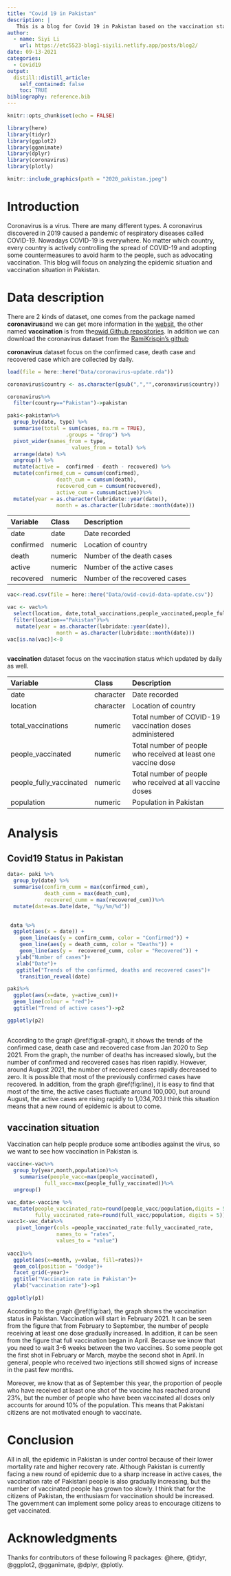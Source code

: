 ```yaml
---
title: "Covid 19 in Pakistan"
description: |
   This is a blog for Covid 19 in Pakistan based on the vaccination status.
author:
  - name: Siyi Li
    url: https://etc5523-blog1-siyili.netlify.app/posts/blog2/
date: 09-13-2021
categories: 
  - Covid19
output:
  distill::distill_article:
    self_contained: false
    toc: TRUE
bibliography: reference.bib
---
```



```r
knitr::opts_chunk$set(echo = FALSE)
```

```r
library(here)
library(tidyr)
library(ggplot2)
library(gganimate)
library(dplyr)
library(coronavirus)
library(plotly)
```

```r
knitr::include_graphics(path = "2020_pakistan.jpeg")
```

# Introduction

Coronavirus is a virus. There are many different types. A coronavirus discovered in 2019 caused a pandemic of respiratory diseases called COVID-19.
Nowadays COVID-19 is everywhere. No matter which country, every country is actively controlling the spread of COVID-19 and adopting some countermeasures to avoid harm to the people, such as advocating vaccination.
This blog will focus on analyzing the epidemic situation and vaccination situation in Pakistan.



# Data description
There are 2 kinds of dataset, one comes from the package named **coronavirus**and we can get more information in the [websit](https://github.com/RamiKrispin/coronavirus), the other named **vaccination** is from the[owid Github repositories](https://github.com/owid/covid-19-data/tree/master/public/data). In addition we can download the coronavirus dataset from the [RamiKrispin's github](https://github.com/RamiKrispin/coronavirus/tree/master/data)

**coronavirus** dataset focus on the confirmed case, death case and recovered case which are collected by daily.
 

```r
load(file = here::here("Data/coronavirus-update.rda"))

coronavirus$country <- as.character(gsub(",","",coronavirus$country))

coronavirus%>%
  filter(country=="Pakistan")->pakistan

paki<-pakistan%>%
  group_by(date, type) %>%
  summarise(total = sum(cases, na.rm = TRUE),
                   .groups = "drop") %>%
  pivot_wider(names_from = type,
                     values_from = total) %>%
  arrange(date) %>%
  ungroup() %>%
  mutate(active =  confirmed - death - recovered) %>%
  mutate(confirmed_cum = cumsum(confirmed),
                death_cum = cumsum(death),
                recovered_cum = cumsum(recovered),
                active_cum = cumsum(active))%>%
  mutate(year = as.character(lubridate::year(date)), 
                month = as.character(lubridate::month(date)))
```
|**Variable**      |**Class** |**Description**                 |
|:-----------------|:---------|:-------------------------------|
|date              |date      |Date recorded                   |
|confirmed         |numeric   |Location of country             |
|death             |numeric   |Number of the death cases       |
|active            |numeric   |Number of the active cases      |
|recovered         |numeric   |Number of the recovered cases   |

```r
vac<-read.csv(file = here::here("Data/owid-covid-data-update.csv"))
```

```r
vac <- vac%>%
  select(location, date,total_vaccinations,people_vaccinated,people_fully_vaccinated,population)%>%
  filter(location=="Pakistan")%>%
   mutate(year = as.character(lubridate::year(date)), 
                month = as.character(lubridate::month(date)))
vac[is.na(vac)]<-0
  
```

**vaccination** dataset focus on the vaccination status which updated by daily as well.

|**Variable**              |**Class** |**Description**                                                     |
|:-------------------------|:---------|:-------------------------------------------------------------------|
|date                      |character |Date recorded                                                       |
|location                  |character |Location of country                                                 |
|total_vaccinations        |numeric   |Total number of COVID-19 vaccination doses administered             |
|people_vaccinated         |numeric   |Total number of people who received at least one vaccine dose       |
|people_fully_vaccinated   |numeric   |Total number of people who received at all vaccine doses            | 
|population                |numeric   |Population in Pakistan                                              |
    

# Analysis

## Covid19 Status in Pakistan
```r
data<- paki %>% 
  group_by(date) %>% 
  summarise(confirm_cumm = max(confirmed_cum),
            death_cumm = max(death_cum),
            recovered_cumm = max(recovered_cum))%>%
  mutate(date=as.Date(date, "%y/%m/%d"))
  

 data %>% 
  ggplot(aes(x = date)) +
    geom_line(aes(y = confirm_cumm, color = "Confirmed")) +
    geom_line(aes(y = death_cumm, color = "Deaths")) +
    geom_line(aes(y =  recovered_cumm, color = "Recovered")) +
   ylab("Number of cases")+
   xlab("Date")+
   ggtitle("Trends of the confirmed, deaths and recovered cases")+
    transition_reveal(date)

```




```r
paki%>%
  ggplot(aes(x=date, y=active_cum))+
  geom_line(colour = "red")+
  ggtitle("Trend of active cases")->p2

ggplotly(p2)
  
```
According to the graph \@ref(fig:all-graph), it shows the trends of the confirmed case, death case and recovered case from Jan 2020 to Sep 2021.
From the graph, the number of deaths has increased slowly, but the number of confirmed and recovered cases has risen rapidly. However, around August 2021, the number of recovered cases rapidly decreased to zero. It is possible that most of the previously confirmed cases have recovered.
In addition, from the graph \@ref(fig:line), it is easy to find that most of the time, the active cases fluctuate around 100,000, but around August, the active cases are rising rapidly to 1,034,703.I think this situation means that a new round of epidemic is about to come.

## vaccination situation

Vaccination can help people produce some antibodies against the virus, so we want to see how vaccination in Pakistan is.

```r
vaccine<-vac%>%
  group_by(year,month,population)%>%
    summarise(people_vacc=max(people_vaccinated),
            full_vacc=max(people_fully_vaccinated))%>%
  ungroup()
```

```r
vac_data<-vaccine %>% 
  mutate(people_vaccinated_rate=round(people_vacc/population,digits = 5),
         fully_vaccinated_rate=round(full_vacc/population, digits = 5))
vacc1<-vac_data%>%
   pivot_longer(cols =people_vaccinated_rate:fully_vaccinated_rate,
                names_to = "rates",
                values_to = "value")
  
vacc1%>%
  ggplot(aes(x=month, y=value, fill=rates))+
  geom_col(position = "dodge")+
  facet_grid(~year)+
  ggtitle("Vaccination rate in Pakistan")+
  ylab("vaccination rate")->p1

ggplotly(p1)  

```
According to the graph \@ref(fig:bar), the graph shows the vaccination status in Pakistan.
Vaccination will start in February 2021. It can be seen from the figure that from February to September, the number of people receiving at least one dose gradually increased.
In addition, it can be seen from the figure that full vaccination began in April. Because we know that you need to wait 3-6 weeks between the two vaccines. So some people got the first shot in February or March, maybe the second shot in April. In general, people who received two injections still showed signs of increase in the past few months.

Moreover, we know that as of September this year, the proportion of people who have received at least one shot of the vaccine has reached around 23%, but the number of people who have been vaccinated all doses only accounts for around 10% of the population. This means that Pakistani citizens are not motivated enough to vaccinate.

# Conclusion

All in all, the epidemic in Pakistan is under control because of their lower mortality rate and higher recovery rate. Although Pakistan is currently facing a new round of epidemic due to a sharp increase in active cases, the vaccination rate of Pakistani people is also gradually increasing, but the number of vaccinated people has grown too slowly. I think that for the citizens of Pakistan, the enthusiasm for vaccination should be increased. The government can implement some policy areas to encourage citizens to get vaccinated.

# Acknowledgments

Thanks for contributors of these following R packages: @here, @tidyr, @ggplot2, @gganimate, @dplyr, @plotly.
